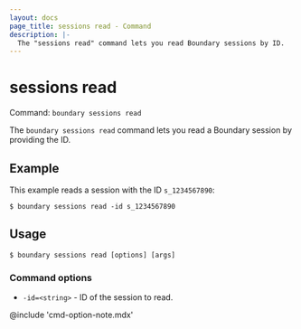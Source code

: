 ```yaml
---
layout: docs
page_title: sessions read - Command
description: |-
  The "sessions read" command lets you read Boundary sessions by ID.
---
```


# sessions read

Command: `boundary sessions read`

The `boundary sessions read` command lets you read a Boundary session by providing the ID.

## Example

This example reads a session with the ID `s_1234567890`:

```shell-session
$ boundary sessions read -id s_1234567890
```

## Usage

<CodeBlockConfig hideClipboard>

```shell-session
$ boundary sessions read [options] [args]
```

</CodeBlockConfig>

### Command options

- `-id=<string>` - ID of the session to read.

@include 'cmd-option-note.mdx'